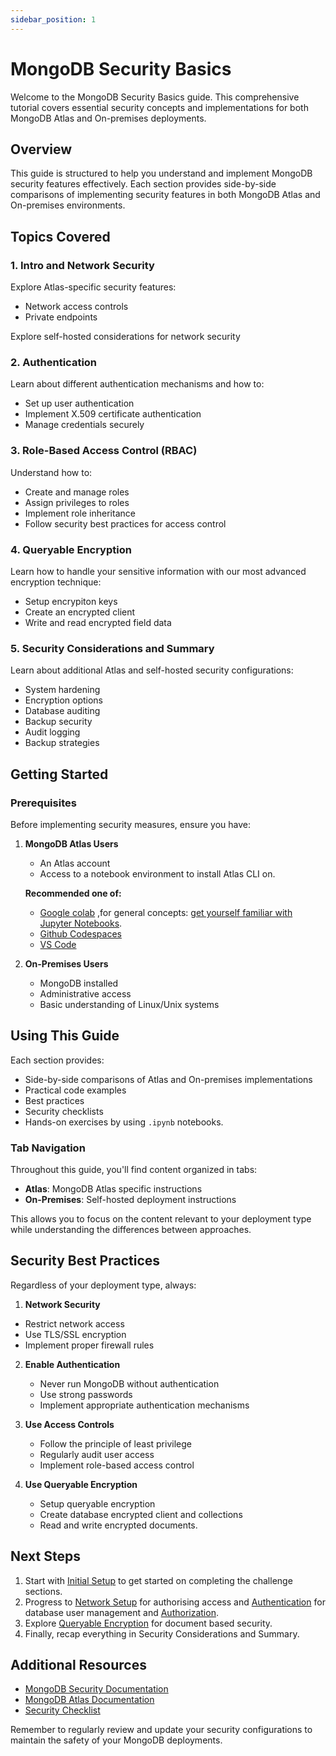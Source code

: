 ```yaml
---
sidebar_position: 1
---
```


# MongoDB Security Basics

Welcome to the MongoDB Security Basics guide. This comprehensive tutorial covers essential security concepts and implementations for both MongoDB Atlas and On-premises deployments.

## Overview

This guide is structured to help you understand and implement MongoDB security features effectively. Each section provides side-by-side comparisons of implementing security features in both MongoDB Atlas and On-premises environments.

## Topics Covered

### 1. Intro and Network Security
Explore Atlas-specific security features:
- Network access controls
- Private endpoints

Explore self-hosted considerations for network security

### 2. Authentication
Learn about different authentication mechanisms and how to:
- Set up user authentication
- Implement X.509 certificate authentication
- Manage credentials securely

### 3. Role-Based Access Control (RBAC)
Understand how to:
- Create and manage roles
- Assign privileges to roles
- Implement role inheritance
- Follow security best practices for access control

### 4. Queryable Encryption

Learn how to handle your sensitive information with our most advanced encryption technique:
- Setup encrypiton keys
- Create an encrypted client
- Write and read encrypted field data


### 5. Security Considerations and Summary
Learn about additional Atlas and self-hosted security configurations:
- System hardening
- Encryption options
- Database auditing
- Backup security
- Audit logging
- Backup strategies

## Getting Started

### Prerequisites

Before implementing security measures, ensure you have:

1. **MongoDB Atlas Users**
   - An Atlas account
   - Access to a notebook environment to install Atlas CLI on.

   **Recommended one of:**
   - [Google colab](https://colab.research.google.com/) ,for general concepts: [get yourself familiar with Jupyter Notebooks](https://mongodb-developer.github.io/vector-search-lab/docs/getting-started/jupyter-notebooks). 
   - [Github Codespaces](https://docs.github.com/en/codespaces/developing-in-a-codespace/getting-started-with-github-codespaces-for-machine-learning)
   - [VS Code](https://code.visualstudio.com/docs/datascience/jupyter-notebooks) 

2. **On-Premises Users**
   - MongoDB installed
   - Administrative access
   - Basic understanding of Linux/Unix systems

## Using This Guide

Each section provides:
- Side-by-side comparisons of Atlas and On-premises implementations
- Practical code examples
- Best practices
- Security checklists
- Hands-on exercises by using `.ipynb` notebooks.

### Tab Navigation

Throughout this guide, you'll find content organized in tabs:
- **Atlas**: MongoDB Atlas specific instructions
- **On-Premises**: Self-hosted deployment instructions

This allows you to focus on the content relevant to your deployment type while understanding the differences between approaches.

## Security Best Practices

Regardless of your deployment type, always:

 1. **Network Security**
   - Restrict network access
   - Use TLS/SSL encryption
   - Implement proper firewall rules

2. **Enable Authentication**
   - Never run MongoDB without authentication
   - Use strong passwords
   - Implement appropriate authentication mechanisms

2. **Use Access Controls**
   - Follow the principle of least privilege
   - Regularly audit user access
   - Implement role-based access control


4. **Use Queryable Encryption**
   - Setup queryable encryption
   - Create database encrypted client and collections
   - Read and write encrypted documents.



## Next Steps

1. Start with [Initial Setup](./setup) to get started on completing the challenge sections.
2. Progress to [Network Setup](./atlas) for authorising access and [Authentication](./authentication) for database user management and [Authorization](./rbac).
3. Explore [Queryable Encryption](./queryable-encryption) for document based security.
4. Finally, recap everything in Security Considerations and Summary.

## Additional Resources

- [MongoDB Security Documentation](https://docs.mongodb.com/manual/security/)
- [MongoDB Atlas Documentation](https://docs.atlas.mongodb.com/)
- [Security Checklist](https://docs.mongodb.com/manual/administration/security-checklist/)

Remember to regularly review and update your security configurations to maintain the safety of your MongoDB deployments.
